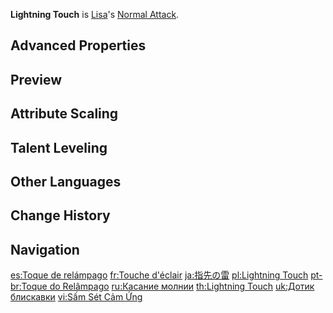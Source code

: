 {{Talent Infobox
|image         = Talent Lightning Touch.png
|character     = Lisa
|type          = Normal Attack
|info          = '''Normal Attack'''<br>Performs up to 4 lightning attacks that deal {{Color|Electro DMG}}.<br><br>'''Charged Attack'''<br>Consumes a certain amount of Stamina to deal {{Color|AoE Electro DMG}} after a short casting time.<br><br>'''Plunging Attack'''<br>Gathering the might of Electro, Lisa plunges towards the ground from mid-air, damaging all opponents in her path. Deals {{Color|[[AoE]] Electro DMG}} upon impact with the ground.
|hit1          = 39.6–75.4%
|hit2          = 35.9–68.4%
|hit3          = 42.8–81.5%
|hit4          = 55.0–104.6%
|charged       = 177–337%
|chargedStamina= 50
|plunge        = 56.8–120.3%
|plungeLow     = 114–240%
|plungeHigh    = 142–300%
|scale_att1    = ATK
}}
'''Lightning Touch''' is [[Lisa]]'s [[Normal Attack]].

==Advanced Properties==
{{Advanced Properties
|title   = Normal Attack 1-Hit
|gu      = 1U
|icdtag  = Lisa Electro DMG
|icdtype = 2.5s/3 Hits
|poise   = 6.75
|impulse = 1

|title2   = Normal Attack 2-Hit
|gu2      = 1U
|icdtag2  = Lisa Electro DMG
|icdtype2 = 2.5s/3 Hits
|poise2   = 6
|impulse2 = 1

|title3   = Normal Attack 3-Hit
|gu3      = 1U
|icdtag3  = Lisa Electro DMG
|icdtype3 = 2.5s/3 Hits
|poise3   = 7.35
|impulse3 = 1

|title4   = Normal Attack 4-Hit
|gu4      = 1U
|icdtag4  = Lisa Electro DMG
|icdtype4 = 2.5s/3 Hits
|poise4   = 8.7
|impulse4 = 1

|title5   = Charged Attack
|gu5      = 1U
|icdtag5  = none
|poise5   = 15
|impulse5 = 3

|title6   = Plunging Attack Collision
|gu6      = 0U
|icdtag6  = none
|poise6   = 5
|impulse6 = 2

|title7   = Low Plunge
|gu7      = 1U
|icdtag7  = none
|poise7   = 50
|impulse7 = 3

|title8   = High Plunge
|gu8      = 1U
|icdtag8  = none
|poise8   = 100
|impulse8 = 4
}}

==Preview==
{{Preview
|file1=Lightning Touch Normal Preview
|caption1=Normal Attack

|file2=Lightning Touch Charged Preview
|caption2=Charged Attack

|file3=Lightning Touch Plunging Preview
|caption3=Plunging Attack
}}
{{clr}}

==Attribute Scaling==
{{Talent Scaling
|talentType=Normal Attack
|levels=11
|order=hit1,hit2,hit3,hit4,charged_title,charged,stamina,plunge_title,plunge,plungelow,plungehigh
|titles=1-Hit DMG (%),2-Hit DMG (%),3-Hit DMG (%),4-Hit DMG (%),Charged Attack,Charged Attack DMG (%),Charged Attack Stamina Cost,Plunging Attack,Plunge DMG (%),Low Plunge DMG (%),High Plunge DMG (%)
|hit1_1=39.6
|hit1_2=42.57
|hit1_3=45.54
|hit1_4=49.5
|hit1_5=52.47
|hit1_6=55.44
|hit1_7=59.4
|hit1_8=63.36
|hit1_9=67.32
|hit1_10=71.28
|hit1_11=75.4
|hit2_1=35.92
|hit2_2=38.61
|hit2_3=41.31
|hit2_4=44.9
|hit2_5=47.59
|hit2_6=50.29
|hit2_7=53.88
|hit2_8=57.47
|hit2_9=61.06
|hit2_10=64.66
|hit2_11=68.39
|hit3_1=42.8
|hit3_2=46.01
|hit3_3=49.22
|hit3_4=53.5
|hit3_5=56.71
|hit3_6=59.92
|hit3_7=64.2
|hit3_8=68.48
|hit3_9=72.76
|hit3_10=77.04
|hit3_11=81.49
|hit4_1=54.96
|hit4_2=59.08
|hit4_3=63.2
|hit4_4=68.7
|hit4_5=72.82
|hit4_6=76.94
|hit4_7=82.44
|hit4_8=87.94
|hit4_9=93.43
|hit4_10=98.93
|hit4_11=104.64
|charged_1=177.12
|charged_2=190.4
|charged_3=203.69
|charged_4=221.4
|charged_5=234.68
|charged_6=247.97
|charged_7=265.68
|charged_8=283.39
|charged_9=301.1
|charged_10=318.82
|charged_11=337.24
|stamina=50
|plunge_1=56.83
|plunge_2=61.45
|plunge_3=66.08
|plunge_4=72.69
|plunge_5=77.31
|plunge_6=82.6
|plunge_7=89.87
|plunge_8=97.14
|plunge_9=104.41
|plunge_10=112.34
|plunge_11=120.27
|plungelow_1=113.63
|plungelow_2=122.88
|plungelow_3=132.13
|plungelow_4=145.35
|plungelow_5=154.59
|plungelow_6=165.17
|plungelow_7=179.7
|plungelow_8=194.23
|plungelow_9=208.77
|plungelow_10=224.62
|plungelow_11=240.48
|plungehigh_1=141.93
|plungehigh_2=153.49
|plungehigh_3=165.04
|plungehigh_4=181.54
|plungehigh_5=193.1
|plungehigh_6=206.3
|plungehigh_7=224.45
|plungehigh_8=242.61
|plungehigh_9=260.76
|plungehigh_10=280.57
|plungehigh_11=300.37
}}

==Talent Leveling==
{{Talent Upgrade|Lisa}}

==Other Languages==
{{Other Languages
|en      = Lightning Touch
|zhs     = 指尖雷暴
|zhs_rm  = Zhǐjiān Léibào
|zht     = 指尖雷暴
|zht_rm  = Zhǐjiān Léibào
|zh_tl   = Fingertip Thunderstorm
|ja      = 指先の雷
|ja_rm   = Yubisaki no Kaminari
|ja_tl   = Fingertip Lightning
|ko      = 손끝의 뇌폭
|ko_tl   = Fingertip Thunderstorm
|es      = Toque de relámpago
|es_tl   = Touch of Lightning
|fr      = Touche d'éclair
|fr_tl   = Touch of Lightning
|ru      = Касание молнии
|ru_tl   = Lightning Touch
|th      = Lightning Touch
|vi      = Sấm Sét Cảm Ứng
|vi_tl   = Lightning Touch
|de      = Elektrisierende Berührung
|de_tl   = Electrifying Touch
|id      = Lighting Touch
|pt      = Toque do Relâmpago
|pt_tl   = Touch of Lightning
|tr      = Yıldırım Dokunuşu
|tr_tl   = Lightning Touch
|it      = Tocco di fulmine
|it_tl   = Lightning Touch
}}

==Change History==
{{Change History|1.0}}

==Navigation==
{{Talent Navbox|Lisa}}

[[es:Toque de relámpago]]
[[fr:Touche d'éclair]]
[[ja:指先の雷]]
[[pl:Lightning Touch]]
[[pt-br:Toque do Relâmpago]]
[[ru:Касание молнии]]
[[th:Lightning Touch]]
[[uk:Дотик блискавки]]
[[vi:Sấm Sét Cảm Ứng]]